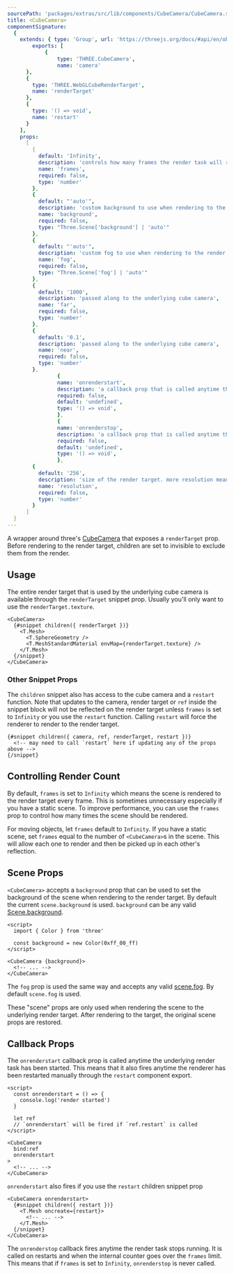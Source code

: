 ```yaml
---
sourcePath: 'packages/extras/src/lib/components/CubeCamera/CubeCamera.svelte'
title: <CubeCamera>
componentSignature:
  {
    extends: { type: 'Group', url: 'https://threejs.org/docs/#api/en/objects/Group' },
		exports: [
			{
				type: 'THREE.CubeCamera',
				name: 'camera'
      },
      {
        type: 'THREE.WebGLCubeRenderTarget',
        name: 'renderTarget'
      },
      {
        type: '() => void',
        name: 'restart'
      }
    ],
    props:
      [
        {
          default: 'Infinity',
          description: 'controls how many frames the render task will run for',
          name: 'frames',
          required: false,
          type: 'number'
        },
        {
          default: "'auto'",
          description: 'custom background to use when rendering to the render target',
          name: 'background',
          required: false,
          type: "Three.Scene['background'] | 'auto'"
        },
        {
          default: "'auto'",
          description: 'custom fog to use when rendering to the render target',
          name: 'fog',
          required: false,
          type: "Three.Scene['fog'] | 'auto'"
        },
        {
          default: '1000',
          description: 'passed along to the underlying cube camera',
          name: 'far',
          required: false,
          type: 'number'
        },
        {
          default: '0.1',
          description: 'passed along to the underlying cube camera',
          name: 'near',
          required: false,
          type: 'number'
        },
				{
				name: 'onrenderstart',
				description: 'a callback prop that is called anytime the render task is started',
				required: false,
				default: 'undefined',
				type: '() => void',
				},
				{
				name: 'onrenderstop',
				description: 'a callback prop that is called anytime the render task is stopped',
				required: false,
				default: 'undefined',
				type: '() => void',
				},
        {
          default: '256',
          description: 'size of the render target. more resolution means more detail',
          name: 'resolution',
          required: false,
          type: 'number'
        }
      ]
  }
---
```



A wrapper around three's [CubeCamera](https://threejs.org/docs/index.html#api/en/cameras/CubeCamera) that exposes a `renderTarget` prop. Before rendering to the render target, children are set to invisible to exclude them from the render.

<Example path="extras/cube-camera" />

## Usage

The entire render target that is used by the underlying cube camera is available through the `renderTarget` snippet prop. Usually you'll only want to use the `renderTarget.texture`.

```svelte
<CubeCamera>
  {#snippet children({ renderTarget })}
    <T.Mesh>
      <T.SphereGeometry />
      <T.MeshStandardMaterial envMap={renderTarget.texture} />
    </T.Mesh>
  {/snippet}
</CubeCamera>
```

### Other Snippet Props

The `children` snippet also has access to the cube camera and a `restart` function. Note that updates to the camera, render target or `ref` inside the snippet block will not be reflected on the render target unless `frames` is set to `Infinity` or you use the `restart` function. Calling `restart` will force the renderer to render to the render target.

```svelte
{#snippet children({ camera, ref, renderTarget, restart })}
  <!-- may need to call `restart` here if updating any of the props above -->
{/snippet}
```

## Controlling Render Count

By default, `frames` is set to `Infinity` which means the scene is rendered to the render target every frame. This is sometimes unnecessary especially if you have a static scene. To improve performance, you can use the `frames` prop to control how many times the scene should be rendered.

For moving objects, let `frames` default to `Infinity`. If you have a static scene, set `frames` equal to the number of `<CubeCamera>`s in the scene. This will allow each one to render and then be picked up in each other's reflection.

## Scene Props

`<CubeCamera>` accepts a `background` prop that can be used to set the background of the scene when rendering to the render target. By default the current `scene.background` is used. `background` can be any valid [Scene.background](https://threejs.org/docs/index.html#api/en/scenes/Scene.background).

```svelte
<script>
  import { Color } from 'three'

  const background = new Color(0xff_00_ff)
</script>

<CubeCamera {background}>
  <!-- ... -->
</CubeCamera>
```

The `fog` prop is used the same way and accepts any valid [scene.fog](https://threejs.org/docs/index.html#api/en/scenes/Scene.fog). By default `scene.fog` is used.

These "scene" props are only used when rendering the scene to the underlying render target. After rendering to the target, the original scene props are restored.

## Callback Props

The `onrenderstart` callback prop is called anytime the underlying render task has been started. This means that it also fires anytime the renderer has been restarted manually through the `restart` component export.

```svelte
<script>
  const onrenderstart = () => {
    console.log('render started')
  }

  let ref
  // `onrenderstart` will be fired if `ref.restart` is called
</script>

<CubeCamera
  bind:ref
  onrenderstart
>
  <!-- ... -->
</CubeCamera>
```

`onrenderstart` also fires if you use the `restart` children snippet prop

```svelte
<CubeCamera onrenderstart>
  {#snippet children({ restart })}
    <T.Mesh oncreate={restart}>
      <!-- ... -->
    </T.Mesh>
  {/snippet}
</CubeCamera>
```

The `onrenderstop` callback fires anytime the render task stops running. It is called on restarts and when the internal counter goes over the `frames` limit. This means that if `frames` is set to `Infinity`, `onrenderstop` is never called.
